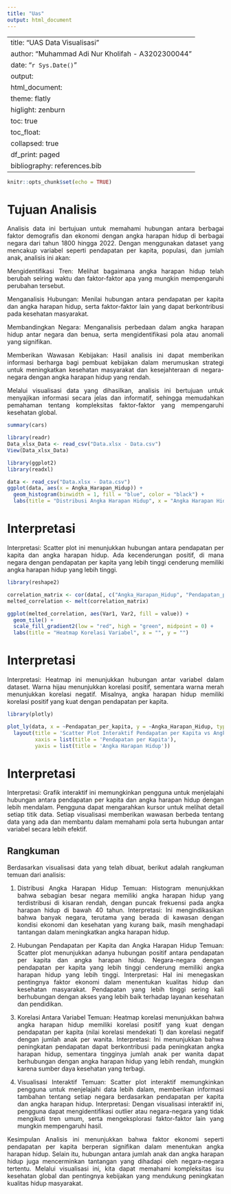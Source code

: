 ```yaml
---
title: "Uas"
output: html_document
---
```


---
title: "UAS Data Visualisasi"
author: "Muhammad Adi Nur Kholifah - A3202300044"
date: "`r Sys.Date()`"
output: 
  html_document:
    theme: flatly
    higlight: zenburn
    toc: true
    toc_float:
      collapsed: true
    df_print: paged
bibliography: references.bib
---

```{=html}
<style>
body{
text-align: justify}
</style>
```
```r
knitr::opts_chunk$set(echo = TRUE)
```

# Tujuan Analisis

Analisis data ini bertujuan untuk memahami hubungan antara berbagai faktor demografis dan ekonomi dengan angka harapan hidup di berbagai negara dari tahun 1800 hingga 2022. Dengan menggunakan dataset yang mencakup variabel seperti pendapatan per kapita, populasi, dan jumlah anak, analisis ini akan:

Mengidentifikasi Tren: Melihat bagaimana angka harapan hidup telah berubah seiring waktu dan faktor-faktor apa yang mungkin mempengaruhi perubahan tersebut.

Menganalisis Hubungan: Menilai hubungan antara pendapatan per kapita dan angka harapan hidup, serta faktor-faktor lain yang dapat berkontribusi pada kesehatan masyarakat.

Membandingkan Negara: Menganalisis perbedaan dalam angka harapan hidup antar negara dan benua, serta mengidentifikasi pola atau anomali yang signifikan.

Memberikan Wawasan Kebijakan: Hasil analisis ini dapat memberikan informasi berharga bagi pembuat kebijakan dalam merumuskan strategi untuk meningkatkan kesehatan masyarakat dan kesejahteraan di negara-negara dengan angka harapan hidup yang rendah.

Melalui visualisasi data yang dihasilkan, analisis ini bertujuan untuk menyajikan informasi secara jelas dan informatif, sehingga memudahkan pemahaman tentang kompleksitas faktor-faktor yang mempengaruhi kesehatan global.

```r
summary(cars)
```

```r
library(readr)
Data_xlsx_Data <- read_csv("Data.xlsx - Data.csv")
View(Data_xlsx_Data)
```

```r
library(ggplot2)
library(readxl)

data <- read_csv("Data.xlsx - Data.csv")
ggplot(data, aes(x = Angka_Harapan_Hidup)) +
  geom_histogram(binwidth = 1, fill = "blue", color = "black") +
  labs(title = "Distribusi Angka Harapan Hidup", x = "Angka Harapan Hidup", y = "Frekuensi")

```

# Interpretasi

  Interpretasi: Scatter plot ini menunjukkan hubungan antara pendapatan per kapita dan angka harapan hidup. Ada kecenderungan positif, di mana negara dengan pendapatan per kapita yang lebih tinggi cenderung memiliki angka harapan hidup yang lebih tinggi.

```r
library(reshape2)

correlation_matrix <- cor(data[, c("Angka_Harapan_Hidup", "Pendapatan_per_kapita", "Populasi", "Jumlah_anak")])
melted_correlation <- melt(correlation_matrix)

ggplot(melted_correlation, aes(Var1, Var2, fill = value)) +
  geom_tile() +
  scale_fill_gradient2(low = "red", high = "green", midpoint = 0) +
  labs(title = "Heatmap Korelasi Variabel", x = "", y = "")

```

# Interpretasi

  Interpretasi: Heatmap ini menunjukkan hubungan antar variabel dalam dataset. Warna hijau menunjukkan korelasi positif, sementara warna merah menunjukkan korelasi negatif. Misalnya, angka harapan hidup memiliki korelasi positif yang kuat dengan pendapatan per kapita.
  
```r
library(plotly)

plot_ly(data, x = ~Pendapatan_per_kapita, y = ~Angka_Harapan_Hidup, type = 'scatter', mode = 'markers', marker=list(color='blue')) %>%
  layout(title = 'Scatter Plot Interaktif Pendapatan per Kapita vs Angka Harapan Hidup',
         xaxis = list(title = 'Pendapatan per Kapita'),
         yaxis = list(title = 'Angka Harapan Hidup'))

```

# Interpretasi

  Interpretasi: Grafik interaktif ini memungkinkan pengguna untuk menjelajahi hubungan antara pendapatan per kapita dan angka harapan hidup dengan lebih mendalam. Pengguna dapat mengarahkan kursor untuk melihat detail setiap titik data. Setiap visualisasi memberikan wawasan berbeda tentang data yang ada dan membantu dalam memahami pola serta hubungan antar variabel secara lebih efektif.
  
## Rangkuman

  Berdasarkan visualisasi data yang telah dibuat, berikut adalah rangkuman temuan dari analisis:
  
  1. Distribusi Angka Harapan Hidup
    Temuan: Histogram menunjukkan bahwa sebagian besar negara memiliki angka harapan hidup yang terdistribusi di kisaran rendah, dengan puncak frekuensi pada angka harapan hidup di bawah 40 tahun.
    Interpretasi: Ini mengindikasikan bahwa banyak negara, terutama yang berada di kawasan dengan kondisi ekonomi dan kesehatan yang kurang baik, masih menghadapi tantangan dalam meningkatkan angka harapan hidup.
    
  2. Hubungan Pendapatan per Kapita dan Angka Harapan Hidup
    Temuan: Scatter plot menunjukkan adanya hubungan positif antara pendapatan per kapita dan angka harapan hidup. Negara-negara dengan pendapatan per kapita yang lebih tinggi cenderung memiliki angka harapan hidup yang lebih tinggi.
    Interpretasi: Hal ini menegaskan pentingnya faktor ekonomi dalam menentukan kualitas hidup dan kesehatan masyarakat. Pendapatan yang lebih tinggi sering kali berhubungan dengan akses yang lebih baik terhadap layanan kesehatan dan pendidikan.
    
  3. Korelasi Antara Variabel
    Temuan: Heatmap korelasi menunjukkan bahwa angka harapan hidup memiliki korelasi positif yang kuat dengan pendapatan per kapita (nilai korelasi mendekati 1) dan korelasi negatif dengan jumlah anak per wanita.
    Interpretasi: Ini menunjukkan bahwa peningkatan pendapatan dapat berkontribusi pada peningkatan angka harapan hidup, sementara tingginya jumlah anak per wanita dapat berhubungan dengan angka harapan hidup yang lebih rendah, mungkin karena sumber daya kesehatan yang terbagi.
    
  4. Visualisasi Interaktif
    Temuan: Scatter plot interaktif memungkinkan pengguna untuk menjelajahi data lebih dalam, memberikan informasi tambahan tentang setiap negara berdasarkan pendapatan per kapita dan angka harapan hidup.
    Interpretasi: Dengan visualisasi interaktif ini, pengguna dapat mengidentifikasi outlier atau negara-negara yang tidak mengikuti tren umum, serta mengeksplorasi faktor-faktor lain yang mungkin mempengaruhi hasil.
    
  Kesimpulan
    Analisis ini menunjukkan bahwa faktor ekonomi seperti pendapatan per kapita berperan signifikan dalam menentukan angka harapan hidup. Selain itu, hubungan antara jumlah anak dan angka harapan hidup juga mencerminkan tantangan yang dihadapi oleh negara-negara tertentu. Melalui visualisasi ini, kita dapat memahami kompleksitas isu kesehatan global dan pentingnya kebijakan yang mendukung peningkatan kualitas hidup masyarakat.